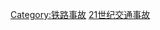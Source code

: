 {{Commonscat|Rail transport accidents in the 21st century}}

[[Category:铁路事故|Category:铁路事故]]
[[Category:21世纪交通事故|]]